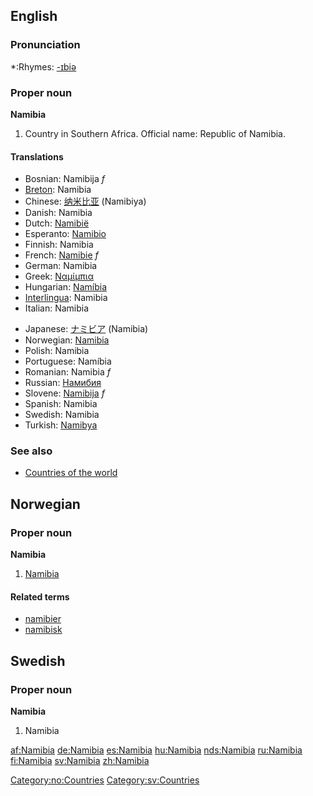 ==English==

===Pronunciation===
*:Rhymes: [[Rhymes:English:-ɪbiə|-ɪbiə]]

===Proper noun===
'''Namibia'''
# Country in Southern Africa. Official name: Republic of Namibia.

====Translations====
{{top}}
*Bosnian: Namibija ''f''
*[[Breton]]: Namibia
*Chinese: [[纳米比亚]] (Namibiya)
*Danish: Namibia
*Dutch: [[Namibië]]
*Esperanto: [[Namibio]]
*Finnish: Namibia
*French: [[Namibie]] ''f''
*German: Namibia
*Greek: [[Ναμίμπια]]
*Hungarian: [[Namíbia]]
*[[Interlingua]]: Namibia
*Italian: Namibia
{{mid}}
*Japanese: [[ナミビア]] (Namibia)
*Norwegian: [[#Norwegian|Namibia]]
*Polish: Namibia
*Portuguese: Namíbia
*Romanian: Namibia ''f''
*Russian: [[Намибия]]
*Slovene: [[Namibija]] ''f''
*Spanish: Namibia
*Swedish: Namibia
*Turkish: [[Namibya]]
{{bottom}}

===See also===
* [[Countries of the world]]

==Norwegian==
===Proper noun===
[[Category:no:Countries]]
'''Namibia'''
#[[#English|Namibia]]
====Related terms====
*[[namibier]]
*[[namibisk]]

==Swedish==
===Proper noun===
'''Namibia'''
#Namibia

[[Category:sv:Countries]]

[[af:Namibia]]
[[de:Namibia]]
[[es:Namibia]]
[[hu:Namibia]]
[[nds:Namibia]]
[[ru:Namibia]]
[[fi:Namibia]]
[[sv:Namibia]]
[[zh:Namibia]]